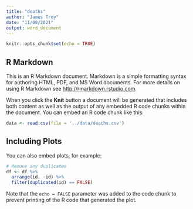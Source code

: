 ```yaml
---
title: "deaths"
author: "James Troy"
date: "11/08/2021"
output: word_document
---
```


```r
knitr::opts_chunk$set(echo = TRUE)
```

## R Markdown

This is an R Markdown document. Markdown is a simple formatting syntax for authoring HTML, PDF, and MS Word documents. For more details on using R Markdown see <http://rmarkdown.rstudio.com>.

When you click the **Knit** button a document will be generated that includes both content as well as the output of any embedded R code chunks within the document. You can embed an R code chunk like this:

```r
data <- read.csv(file = '../data/deaths.csv')

```

## Including Plots

You can also embed plots, for example:

```r
# Remove any duplicates
df <- df %>%
  arrange(id, -id) %>%
  filter(duplicated(id) == FALSE)
```

Note that the `echo = FALSE` parameter was added to the code chunk to prevent printing of the R code that generated the plot.
